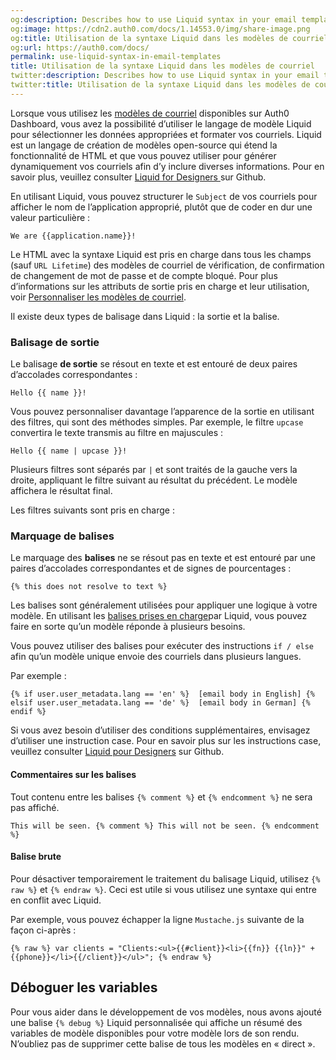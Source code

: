 ```yaml
---
og:description: Describes how to use Liquid syntax in your email templates.
og:image: https://cdn2.auth0.com/docs/1.14553.0/img/share-image.png
og:title: Utilisation de la syntaxe Liquid dans les modèles de courriel
og:url: https://auth0.com/docs/
permalink: use-liquid-syntax-in-email-templates
title: Utilisation de la syntaxe Liquid dans les modèles de courriel
twitter:description: Describes how to use Liquid syntax in your email templates.
twitter:title: Utilisation de la syntaxe Liquid dans les modèles de courriel
---
```


Lorsque vous utilisez les [modèles de courriel](%24%7Bmanage_url%7D/#/branding/email_templates) disponibles sur Auth0 Dashboard, vous avez la possibilité d’utiliser le langage de modèle Liquid pour sélectionner les données appropriées et formater vos courriels. Liquid est un langage de création de modèles open-source qui étend la fonctionnalité de HTML et que vous pouvez utiliser pour générer dynamiquement vos courriels afin d’y inclure diverses informations. Pour en savoir plus, veuillez consulter [Liquid for Designers ](https://github.com/Shopify/liquid/wiki/Liquid-for-Designers) sur Github.

En utilisant Liquid, vous pouvez structurer le `Subject` de vos courriels pour afficher le nom de l’application approprié, plutôt que de coder en dur une valeur particulière :

`We are {{application.name}}!`

Le HTML avec la syntaxe Liquid est pris en charge dans tous les champs (sauf `URL Lifetime`) des modèles de courriel de vérification, de confirmation de changement de mot de passe et de compte bloqué. Pour plus d’informations sur les attributs de sortie pris en charge et leur utilisation, voir [Personnaliser les modèles de courriel](/brand-and-customize/email/customize-email-templates).

Il existe deux types de balisage dans Liquid : la sortie et la balise.

### Balisage de sortie

Le balisage **de sortie** se résout en texte et est entouré de deux paires d’accolades correspondantes :

`Hello {{ name }}!`

Vous pouvez personnaliser davantage l’apparence de la sortie en utilisant des filtres, qui sont des méthodes simples. Par exemple, le filtre `upcase` convertira le texte transmis au filtre en majuscules :

`Hello {{ name | upcase }}!`

Plusieurs filtres sont séparés par `|` et sont traités de la gauche vers la droite, appliquant le filtre suivant au résultat du précédent. Le modèle affichera le résultat final.

Les filtres suivants sont pris en charge :



### Marquage de balises

Le marquage des **balises** ne se résout pas en texte et est entouré par une paires d’accolades correspondantes et de signes de pourcentages :

`{% this does not resolve to text %}`

Les balises sont généralement utilisées pour appliquer une logique à votre modèle. En utilisant les [balises prises en charge](https://github.com/Shopify/liquid/wiki/Liquid-for-Designers#tags)par Liquid, vous pouvez faire en sorte qu’un modèle réponde à plusieurs besoins.

Vous pouvez utiliser des balises pour exécuter des instructions `if / else` afin qu’un modèle unique envoie des courriels dans plusieurs langues.

Par exemple :

`{% if user.user_metadata.lang == 'en' %} 
[email body in English]
{% elsif user.user_metadata.lang == 'de' %} 
[email body in German]
{% endif %}`

Si vous avez besoin d’utiliser des conditions supplémentaires, envisagez d’utiliser une instruction case. Pour en savoir plus sur les instructions case, veuillez consulter [Liquid pour Designers](https://github.com/Shopify/liquid/wiki/Liquid-for-Designers#case-statement) sur Github.

#### Commentaires sur les balises

Tout contenu entre les balises `{% comment %}` et `{% endcomment %}` ne sera pas affiché.

`This will be seen. {% comment %} This will not be seen. {% endcomment %}`

#### Balise brute

Pour désactiver temporairement le traitement du balisage Liquid, utilisez `{% raw %}` et `{% endraw %}`. Ceci est utile si vous utilisez une syntaxe qui entre en conflit avec Liquid.

Par exemple, vous pouvez échapper la ligne `Mustache.js` suivante de la façon ci-après :

`{% raw %}
var clients = "Clients:<ul>{{#client}}<li>{{fn}} {{ln}}" + {{phone}}</li>{{/client}}</ul>";
{% endraw %}`

## Déboguer les variables

Pour vous aider dans le développement de vos modèles, nous avons ajouté une balise `{% debug %}` Liquid personnalisée qui affiche un résumé des variables de modèle disponibles pour votre modèle lors de son rendu.  N’oubliez pas de supprimer cette balise de tous les modèles en « direct ».